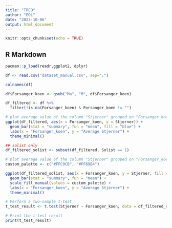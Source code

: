 ```yaml
---
title: "TREO"
author: "EOL"
date: "2023-10-06"
output: html_document
---
```


```r
knitr::opts_chunk$set(echo = TRUE)
```

## R Markdown
```r
pacman::p_load(readr,ggplot2, dplyr)
```

```r
df <- read.csv("dataset_manual.csv", sep=";")
```

```r
colnames(df)
```

```r
df$Forsanger_koen <- gsub("Ma", "M", df$Forsanger_koen)
```

```r
df_filtered <- df %>%
  filter(!is.na(Forsanger_koen) & Forsanger_koen != "")
```

```r
# plot average value of the column "Stjerner" grouped on "Forsanger_koen"
ggplot(df_filtered, aes(x = Forsanger_koen, y = Stjerner)) +
  geom_bar(stat = "summary", fun = "mean", fill = "blue") +
  labs(x = "Forsanger_koen", y = "Average Stjerner") +
  theme_minimal()
```

```r
## solist only
df_filtered_solist <- subset(df_filtered, Solist == 1)
```

```r
# plot average value of the column "Stjerner" grouped on "Forsanger_koen"
custom_palette <- c("#FFC0CB", "#FF69B4")

ggplot(df_filtered_solist, aes(x = Forsanger_koen, y = Stjerner, fill = Forsanger_koen)) +
  geom_bar(stat = "summary", fun = "mean") +
  scale_fill_manual(values = custom_palette) +
  labs(x = "Forsanger_koen", y = "Average Stjerner") +
  theme_minimal()

```

```r
# Perform a two-sample t-test
t_test_result <- t.test(Stjerner ~ Forsanger_koen, data = df_filtered_solist)

# Print the t-test result
print(t_test_result)
```

